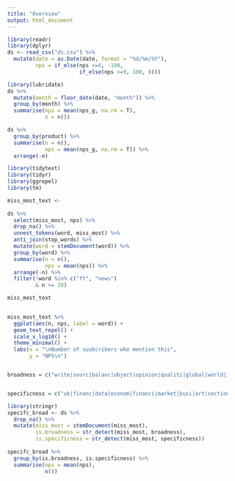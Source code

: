 ```yaml
---
title: "Overview"
output: html_document
---
```


```r
library(readr)
library(dplyr)
ds <- read_csv("ds.csv") %>% 
  mutate(date = as.Date(date, format = "%d/%m/%Y"), 
         nps = if_else(nps <=6, -100,
                       if_else(nps >=9, 100, 0))) 
```

```r
library(lubridate)
ds %>% 
  mutate(month = floor_date(date, "month")) %>% 
  group_by(month) %>% 
  summarise(nps = mean(nps_g, na.rm = T),
            n = n())

ds %>% 
  group_by(product) %>% 
  summarise(n = n(),
            nps = mean(nps_g, na.rm = T)) %>% 
  arrange(-n)
```

```r
library(tidytext)
library(tidyr)
library(ggrepel)
library(tm)

miss_most_text <- 
  
ds %>% 
  select(miss_most, nps) %>%
  drop_na() %>% 
  unnest_tokens(word, miss_most) %>% 
  anti_join(stop_words) %>% 
  mutate(word = stemDocument(word)) %>% 
  group_by(word) %>% 
  summarise(n = n(), 
            nps = mean(nps)) %>% 
  arrange(-n) %>% 
  filter(!word %in% c("ft", "news") 
         & n >= 20) 

miss_most_text

  
miss_most_text %>% 
  ggplot(aes(n, nps, label = word)) +
  geom_text_repel() +
  scale_x_log10() +
  theme_minimal() +
  labs(x = "\nNumber of susbcribers who mention this",
       y = "NPS\n")


broadness = c("write|sourc|balanc|object|opinion|qualiti|global|world|inform|journal|colunmist|insight|analysi|perspect")


specificness = c("uk|financ|data|econom|financi|market|busi|art|section|comment|polit")

```


```r
library(stringr)
specifc_broad <- ds %>% 
  drop_na() %>% 
  mutate(miss_most = stemDocument(miss_most),
         is.broadness = str_detect(miss_most, broadness),
         is.specificness = str_detect(miss_most, specificness)) 
  
specifc_broad %>% 
  group_by(is.broadness, is.specificness) %>% 
  summarise(nps = mean(nps),
            n())




```
